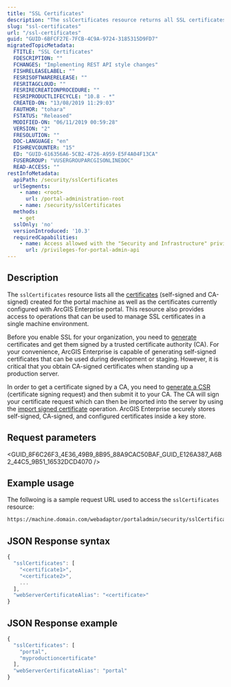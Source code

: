 ```yaml
---
title: "SSL Certificates"
description: "The sslCertificates resource returns all SSL certificates created for your portal machine."
slug: "ssl-certificates"
url: "/ssl-certificates"
guid: "GUID-6BFCF27E-7FCB-4C9A-9724-3185315D9FD7"
migratedTopicMetadata:
  FTITLE: "SSL Certificates"
  FDESCRIPTION: ""
  FCHANGES: "Implementing REST API style changes"
  FISHRELEASELABEL: ""
  FESRISOFTWARERELEASE: ""
  FESRITAGCLOUD: ""
  FESRIRECREATIONPROCEDURE: ""
  FESRIPRODUCTLIFECYCLE: "10.8 - *"
  CREATED-ON: "13/08/2019 11:29:03"
  FAUTHOR: "tohara"
  FSTATUS: "Released"
  MODIFIED-ON: "06/11/2019 00:59:28"
  VERSION: "2"
  FRESOLUTION: ""
  DOC-LANGUAGE: "en"
  FISHREVCOUNTER: "15"
  ED: "GUID-616356A6-5CB2-4726-A959-E5F4A04F13CA"
  FUSERGROUP: "VUSERGROUPARCGISONLINEDOC"
  READ-ACCESS: ""
restInfoMetadata:
  apiPath: /security/sslCertificates
  urlSegments:
    - name: <root>
      url: /portal-administration-root
    - name: /security/sslCertificates
  methods:
    - get
  sslOnly: 'no'
  versionIntroduced: '10.3'
  requiredCapabilities:
    - name: Access allowed with the "Security and Infrastructure" privilege
      url: /privileges-for-portal-admin-api
---
```



## Description

The `sslCertificates` resource lists all the [certificates](/ssl-certificate) (self-signed and CA-signed) created for the portal machine as well as the certificates currently configured with ArcGIS Enterprise portal. This resource also provides access to operations that can be used to manage SSL certificates in a single machine environment.

Before you enable SSL for your organization, you need to [generate](/generate-certificate) certificates and get them signed by a trusted certificate authority (CA). For your convenience, ArcGIS Enterprise is capable of generating self-signed certificates that can be used during development or staging. However, it is critical that you obtain CA-signed certificates when standing up a production server.

In order to get a certificate signed by a CA, you need to [generate a CSR](/generate-csr) (certificate signing request) and then submit it to your CA. The CA will sign your certificate request which can then be imported into the server by using the [import signed certificate](/import-signed-certificate) operation. ArcGIS Enterprise securely stores self-signed, CA-signed, and configured certificates inside a key store.

##  Request parameters

<GUID_8F6C26F3_4E36_49B9_8B95_88A9CAC50BAF_GUID_E126A387_A6B2_44C5_9B51_16532DCD4070 />

## Example usage

The follwoing is a sample request URL used to access the `sslCertificates` resource:

```markdown
https://machine.domain.com/webadaptor/portaladmin/security/sslCertificates?f=pjson
```

## JSON Response syntax

```javascript
{
  "sslCertificates": [
    "<certificate1>",
    "<certificate2>",
    ...
  ],
  "webServerCertificateAlias": "<certificate>"
}
```

## JSON Response example

```javascript
{
  "sslCertificates": [
    "portal",
    "myproductioncertificate"
  ],
  "webServerCertificateAlias": "portal"
}
```